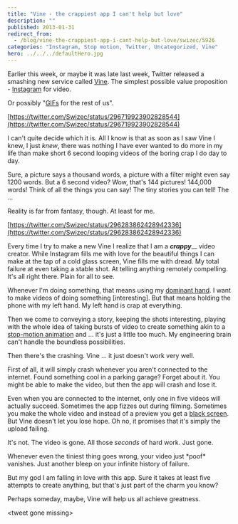 ```yaml
---
title: "Vine - the crappiest app I can't help but love"
description: ""
published: 2013-01-31
redirect_from:
  - /blog/vine-the-crappiest-app-i-cant-help-but-love/swizec/5926
categories: "Instagram, Stop motion, Twitter, Uncategorized, Vine"
hero: ../../../defaultHero.jpg
---
```


Earlier this week, or maybe it was late last week, Twitter released a smashing new service called [Vine](http://vineapp.com/). The simplest possible value proposition - [Instagram](http://instagr.am/ "Instagram") for video.

Or possibly "[GIFs](http://en.wikipedia.org/wiki/Graphics_Interchange_Format "Graphics Interchange Format") for the rest of us".

[https://twitter.com/Swizec/status/296719923902828544](https://twitter.com/Swizec/status/296719923902828544)

I can't quite decide which it is. All I know is that as soon as I saw Vine I knew, I just _knew_, there was nothing I have ever wanted to do more in my life than make short 6 second looping videos of the boring crap I do day to day.

Sure, a picture says a thousand words, a picture with a filter might even say 1200 words. But a 6 second video? Wow, that's 144 pictures! 144,000 words! Think of all the things you can say! The tiny stories you can tell! The ...

Reality is far from fantasy, though. At least for me.

[https://twitter.com/Swizec/status/296283862428942336](https://twitter.com/Swizec/status/296283862428942336)

Every time I try to make a new Vine I realize that I am a **_crappy_**\_\_ video creator. While Instagram fills me with love for the beautiful things I can make at the tap of a cold glass screen, Vine fills me with dread. My total failure at even taking a stable shot. At telling anything remotely compelling. It's all right there. Plain for all to see.

Whenever I'm doing something, that means using my [dominant hand](http://en.wikipedia.org/wiki/Handedness "Handedness"). I want to make videos of doing something \[interesting]. But that means holding the phone with my left hand. My left hand is crap at everything.

Then we come to conveying a story, keeping the shots interesting, playing with the whole idea of taking bursts of video to create something akin to a [stop-motion animation](http://en.wikipedia.org/wiki/Stop_motion "Stop motion") and ... it's just a little too much. My engineering brain can't handle the boundless possibilities.

Then there's the crashing. Vine ... it just doesn't work very well.

First of all, it will simply crash whenever you aren't connected to the internet. Found something cool in a parking garage? Forget about it. You might be able to make the video, but then the app will crash and lose it.

Even when you are connected to the internet, only one in five videos will actually succeed. Sometimes the app fizzes out during filming. Sometimes you make the whole video and instead of a preview you get a [black screen](http://en.wikipedia.org/wiki/Black_Screen_of_Death "Black Screen of Death"). But Vine doesn't let you lose hope. Oh no, it promises that it's simply the upload failing.

It's not. The video is gone. All those _seconds_ of hard work. Just gone.

Whenever even the tiniest thing goes wrong, your video just \*poof\* vanishes. Just another bleep on your infinite history of failure.

But my god I am falling in love with this app. Sure it takes at least five attempts to create anything, but that's just part of the charm you know?

Perhaps someday, maybe, Vine will help us all achieve greatness.

&lt;tweet gone missing>


